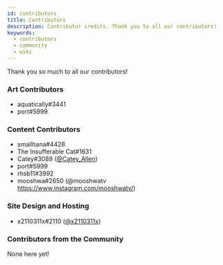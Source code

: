 ```yaml
---
id: contributors
title: Contributors
description: Contributor credits. Thank you to all our contributors! 
keywords:
  - contributors
  - community
  - wiki
---
```


Thank you so much to all our contributors!

### Art Contributors

- aquatically#3441
- port#5999

### Content Contributors

- smallhana#4428
- The Insufferable Cat#1631
- Catey#3089 ([@Catey_Allen](https://twitter.com/Catey_Allen))
- port#5999
- rhsb11#3992
- mooshwa#2650 (@mooshwatv https://www.instagram.com/mooshwatv/)

### Site Design and Hosting

- x2110311x#2110 ([@x2110311x](https://twitter.com/x2110311x))

### Contributors from the Community

None here yet!
